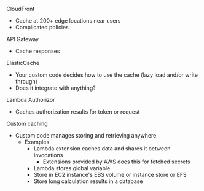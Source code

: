 CloudFront

- Cache at 200+ edge locations near users
- Complicated policies

API Gateway

- Cache responses

ElasticCache

- Your custom code decides how to use the cache (lazy load and/or write through)
- Does it integrate with anything?

Lambda Authorizor

- Caches authorization results for token or request

Custom caching

- Custom code manages storing and retrieving anywhere
  - Examples
    - Lambda extension caches data and shares it between invocations
      - Extensions provided by AWS does this for fetched secrets
    - Lambda stores global variable
    - Store in EC2 instance's EBS volume or instance store or EFS
    - Store long calculation results in a database
